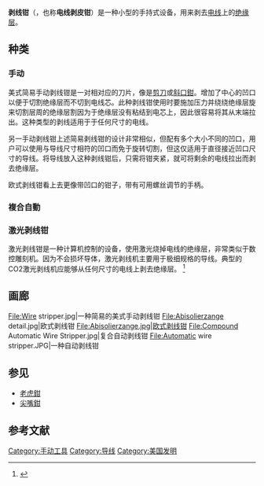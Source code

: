 {{Refimprove|time=2020-09-26T01:02:31+00:00}}
{{Infobox tool|name=剥线钳|image=Wire strippers 5.jpg|caption=剥线钳|other_name=|classification=手动工具|types=|used_with=|inventor=|manufacturer=|model=|related=[[钳|钳]]}}
'''剥线钳'''（{{lang-en|Wire stripper}}，也称'''电线剥皮钳'''）是一种小型的手持式设备，用来剥去[[金屬線|电线]]上的[[絕緣體|绝缘层]]。

== 种类 ==

=== 手动 ===
美式简易手动剥线钳是一对相对应的刀片，像是[[剪刀|剪刀]]或[[斜口鉗|斜口鉗]]。增加了中心的凹口以便于切割绝缘层而不切到电线芯。此种剥线钳使用时要施加压力并绕绕绝缘层旋来切割层周的绝缘层割因为于绝缘层没有粘结到电芯上，因此很容易将其从末端拉出。这种类型的剥线适用于于任何尺寸的电线。

另一手动剥线钳上述简易剥线钳的设计非常相似，但配有多个大小不同的凹口，用户可以使用与导线尺寸相符的凹口而免于旋转切割，但这仅适用于直径接近凹口尺寸的导线。将导线放入这种剥线钳后，只需将钳夹紧，就可将剩余的电线拉出而剥去绝缘层。

欧式剥线钳看上去更像带凹口的钳子，带有可用螺丝调节的手柄。

===複合自動===
=== 激光剥线钳 ===
激光剥线钳是一种计算机控制的设备，使用激光烧掉电线的绝缘层，非常类似于数控雕刻机。因为不会损坏导体，激光剥线机主要用于极细规格的导线。典型的CO2激光剥线机应能够从任何尺寸的电线上剥去绝缘层。 <ref>{{Cite web |url=http://www.jenivox.com/benefits-of-laser-wire-stripping-over-mechanical-wire-stripping/ |title=存档副本 |accessdate=2020-09-26 |archive-date=2014-05-06 |archive-url=https://web.archive.org/web/20140506233100/http://www.jenivox.com/benefits-of-laser-wire-stripping-over-mechanical-wire-stripping/ |dead-url=no }}</ref>

== 画廊 ==
<gallery>
File:Wire stripper.jpg|一种简易的美式手动剥线钳
File:Abisolierzange detail.jpg|欧式剥线钳
File:Abisolierzange.jpg|欧式剥线钳
File:Compound Automatic Wire Stripper.jpg|复合自动剥线钳
File:Automatic wire stripper.JPG|一种自动剥线钳
</gallery>

== 参见 ==
* [[老虎鉗|老虎鉗]]
* [[尖嘴鉗|尖嘴鉗]]

== 参考文献 ==
{{Reflist}}

[[Category:手动工具|Category:手动工具]]
[[Category:导线|Category:导线]]
[[Category:美国发明|Category:美国发明]]